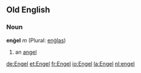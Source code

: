 ==Old English==
===Noun===
'''enġel''' ''m'' (Plural: [[enġlas]])

#an [[angel]]

[[de:Engel]]
[[et:Engel]]
[[fr:Engel]]
[[io:Engel]]
[[la:Engel]]
[[nl:engel]]